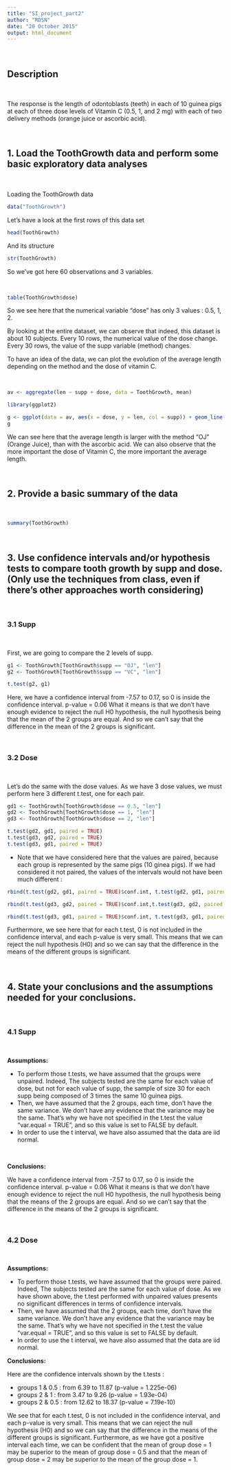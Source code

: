 ```yaml
---
title: "SI_project_part2"
author: "RDSN"
date: "20 October 2015"
output: html_document
---
```

&nbsp;
&nbsp;
&nbsp;

## Description

&nbsp;

The response is the length of odontoblasts (teeth) in each of 10 guinea pigs at each of three dose levels of Vitamin C (0.5, 1, and 2 mg) with each of two delivery methods (orange juice or ascorbic acid).

&nbsp;

## 1. Load the ToothGrowth data and perform some basic exploratory data analyses

&nbsp;

Loading the ToothGrowth data
```r
data("ToothGrowth")
```


Let's have a look at the first rows of this data set
```r
head(ToothGrowth)
```


And its structure
```r
str(ToothGrowth)
```
So we've got here 60 observations and 3 variables.

&nbsp;

```r
table(ToothGrowth$dose)
```

So we see here that the numerical variable "dose" has only 3 values : 0.5, 1, 2.


By looking at the entire dataset, we can observe that indeed, this dataset is about 10 subjects. Every 10 rows, the numerical value of the dose change. Every 30 rows, the value of the supp variable (method) changes.

To have an idea of the data, we can plot the evolution of the average length depending on the method and the dose of vitamin C.

&nbsp;

```r
av <- aggregate(len ~ supp + dose, data = ToothGrowth, mean)

library(ggplot2)

g <- ggplot(data = av, aes(x = dose, y = len, col = supp)) + geom_line()
g
```


We can see here that the average length is larger with the method "OJ" (Orange Juice), than with the ascorbic acid.
We can also observe that the more important the dose of Vitamin C, the more important the average length.

&nbsp;

## 2. Provide a basic summary of the data

&nbsp;

```r

summary(ToothGrowth)

```


&nbsp;

## 3. Use confidence intervals and/or hypothesis tests to compare tooth growth by supp and dose. (Only use the techniques from class, even if there's other approaches worth considering)

&nbsp;

### 3.1 Supp

&nbsp;

First, we are going to compare the 2 levels of supp.
&nbsp;

```r
g1 <- ToothGrowth[ToothGrowth$supp == "OJ", "len"]
g2 <- ToothGrowth[ToothGrowth$supp == "VC", "len"]

t.test(g2, g1)
```
Here, we have a confidence interval from -7.57 to 0.17, so 0 is inside the confidence interval. 
p-value = 0.06 
What it means is that we don't have enough evidence to reject the null H0 hypothesis, the null hypothesis being that the mean of the 2 groups are equal. And so we can't say that the difference in the mean of the 2 groups is significant.


&nbsp;

### 3.2 Dose

&nbsp;

Let's do the same with the dose values. As we have 3 dose values, we must perform here 3 different t.test, one for each pair.
&nbsp;

```r
gd1 <- ToothGrowth[ToothGrowth$dose == 0.5, "len"]
gd2 <- ToothGrowth[ToothGrowth$dose == 1, "len"]
gd3 <- ToothGrowth[ToothGrowth$dose == 2, "len"]

t.test(gd2, gd1, paired = TRUE)
t.test(gd3, gd2, paired = TRUE)
t.test(gd3, gd1, paired = TRUE)
```
* Note that we have considered here that the values are paired, because each group is represented by the same pigs (10 ginea pigs).
If we had considered it not paired, the values of the intervals would not have been much different :

```r
rbind(t.test(gd2, gd1, paired = TRUE)$conf.int, t.test(gd2, gd1, paired = FALSE)$conf.int)

rbind(t.test(gd3, gd2, paired = TRUE)$conf.int,t.test(gd3, gd2, paired = FALSE)$conf.int)

rbind(t.test(gd3, gd1, paired = TRUE)$conf.int, t.test(gd3, gd1, paired = FALSE)$conf.int)
```
Furthermore, we see here that for each t.test, 0 is not included in the confidence interval, and each p-value is very small. This means that we can reject the null hypothesis (H0) and so we can say that the difference in the means of the different groups is significant.

&nbsp;

## 4. State your conclusions and the assumptions needed for your conclusions.

&nbsp;

### 4.1 Supp

&nbsp;

**Assumptions:**
 
 * To perform those t.tests, we have assumed that the groups were unpaired. Indeed, The subjects tested are the same for each value of dose, but not for each value of supp, the sample of size 30 for each supp being composed of 3 times the same 10 guinea pigs.
 * Then, we have assumed that the 2 groups, each time, don't have the same variance. We don't have any evidence that the variance may be the same. That's why we have not specified in the t.test the value "var.equal = TRUE", and so this value is set to FALSE by default.
 * In order to use the t interval, we have also assumed that the data are iid normal.

&nbsp;

**Conclusions:**

We have a confidence interval from -7.57 to 0.17, so 0 is inside the confidence interval. 
p-value = 0.06 
What it means is that we don't have enough evidence to reject the null H0 hypothesis, the null hypothesis being that the means of the 2 groups are equal. And so we can't say that the difference in the means of the 2 groups is significant.

&nbsp;

### 4.2 Dose

&nbsp;

**Assumptions:**
 
 * To perform those t.tests, we have assumed that the groups were paired. Indeed, The subjects tested are the same for each value of dose. As we have shown above, the t.test performed with unpaired values presents no significant differences in terms of confidence intervals.
 * Then, we have assumed that the 2 groups, each time, don't have the same variance. We don't have any evidence that the variance may be the same. That's why we have not specified in the t.test the value "var.equal = TRUE", and so this value is set to FALSE by default.
 * In order to use the t interval, we have also assumed that the data are iid normal.

**Conclusions:**

Here are the confidence intervals shown by the t.tests :

 * groups 1 & 0.5 : from 6.39 to 11.87 (p-value = 1.225e-06)
 * groups 2 & 1 : from 3.47 to 9.26 (p-value = 1.93e-04)
 * groups 2 & 0.5 : from 12.62 to 18.37 (p-value = 7.19e-10)

We see that for each t.test, 0 is not included in the confidence interval, and each p-value is very small. This means that we can reject the null hypothesis (H0) and so we can say that the difference in the means of the different groups is significant. 
Furthermore, as we have got a positive interval each time, we can be confident that the mean of group dose = 1 may be superior to the mean of group dose = 0.5 and that the mean of group dose = 2 may be superior to the mean of the group dose = 1.
